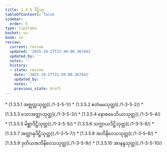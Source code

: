 ```yaml
---
title: 1.3.5 ဒိဋ္ဌိဝဂ္ဂ
tableOfContents: false
sidebar:
  order: 5
type: tipitaka
basket: su
book: sn
review:
  current: review
  updated: '2025-10-27T21:49:00.367442'
  updated_by: ''
  notes: ''
  history:
  - state: review
    date: '2025-10-27T21:49:00.367442'
    updated_by: ''
    notes: ''
    previous_state: draft
---
```



<ReviewStatus review={frontmatter.review} showDetails={true} />

<HypothesisAnnotation frontmatter={frontmatter} />

<DynamicBreadcrumb />



<TableOfContents book="sn" section="1.3.5">
* [1.3.5.1 အဇ္ဈတ္တသုတ္တ](./1-3-5-1/)
* [1.3.5.2 ဧတံမမသုတ္တ](./1-3-5-2/)
* [1.3.5.3 သောအတ္တာသုတ္တ](./1-3-5-3/)
* [1.3.5.4 နောစမေသိယာသုတ္တ](./1-3-5-4/)
* [1.3.5.5 မိစ္ဆာဒိဋ္ဌိသုတ္တ](./1-3-5-5/)
* [1.3.5.6 သက္ကာယဒိဋ္ဌိသုတ္တ](./1-3-5-6/)
* [1.3.5.7 အတ္တာနုဒိဋ္ဌိသုတ္တ](./1-3-5-7/)
* [1.3.5.8 အဘိနိဝေသသုတ္တ](./1-3-5-8/)
* [1.3.5.9 ဒုတိယအဘိနိဝေသသုတ္တ](./1-3-5-9/)
* [1.3.5.10 အာနန္ဒသုတ္တ](./1-3-5-10/)
</TableOfContents>